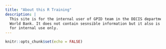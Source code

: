 ```yaml
---
title: "About this R Training"
description: |
  This site is for the internal user of GPID team in the DECIS department of the 
  World Bank. It does not contain sesnsible information but it also is intended 
  for internal use only. 
---
```


```r
knitr::opts_chunk$set(echo = FALSE)
```
